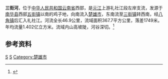 '''三街河'''，位于[[中华人民共和国|中华人民共和国]][[云南省|云南省]]西部，是[[元江_(红河)|元江]]上游礼社江段左岸支流，发源于[[南华县|南华县]]西部[[五街镇|五街镇]]以南的鸡子地，向南流入[[楚雄市|楚雄市]]，东南流至[[三街镇_(楚雄市)|三街镇]]转西南，经[[八角镇_(楚雄市)|八角镇]]后汇入礼社江。河流全长46.9公里，流域面积367.7平方公里，落差1749米。年均流量1.402亿立方米。流域内山高坡陡，河谷深切。<ref name="中国河湖大典">{{cite book zh |author=《[[中国河湖大典|中国河湖大典]]》编纂委员会 |title=《中国河湖大典·珠江卷》 |format=M |edition=1 |location=北京 |publisher=中国水利水电出版社 |date=2013年1月 |pages=410页 |id= ISBN 978-7-5170-0561-2}}</ref>
==参考资料==
{{reflist}}
[[Category:红河水系|S]]
[[Category:楚雄河流|S]]
[[Category:楚雄市|Category:楚雄市]]